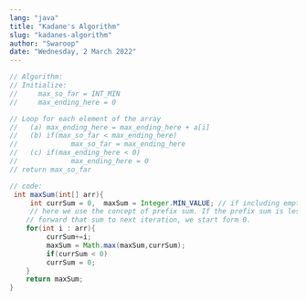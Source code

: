 ```yaml
---
lang: "java"
title: "Kadane's Algorithm"
slug: "kadanes-algorithm"
author: "Swaroop"
date: "Wednesday, 2 March 2022"
---
```

```java
// Algorithm:
// Initialize:
//     max_so_far = INT_MIN
//     max_ending_here = 0

// Loop for each element of the array
//   (a) max_ending_here = max_ending_here + a[i]
//   (b) if(max_so_far < max_ending_here)
//             max_so_far = max_ending_here
//   (c) if(max_ending_here < 0)
//             max_ending_here = 0
// return max_so_far

// code:
 int maxSum(int[] arr){
     int currSum = 0,  maxSum = Integer.MIN_VALUE; // if including empty subarray then maxSum =0;
     // here we use the concept of prefix sum. If the prefix sum is less than 0 then we don't
    // forward that sum to next iteration, we start form 0.
    for(int i : arr){
         currSum+=i;
         maxSum = Math.max(maxSum,currSum);
         if(currSum < 0)
         currSum = 0;
    }
    return maxSum;
}
```